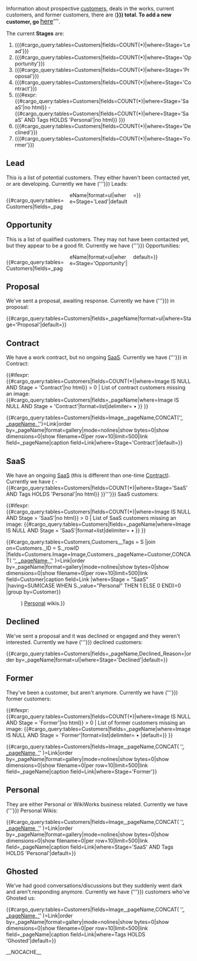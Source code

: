 {{Sales pipeline diagram}}
Information about prospective [[:Category:Customers|customers]], deals in the works, current customers, and former customers, there are ({{Font color|blue|'''{{#cargo_query:tables=Customers|fields=COUNT(*)}}'''}}) total.  To add a new customer, go <big>'''[[:Category:Customers|here]]'''</big>.

The current '''Stages''' are:
# [[Sales pipeline#Lead|{{Font color|#5271FF;|'''Lead'''}}]] ({{#cargo_query:tables=Customers|fields=COUNT(*)|where=Stage='Lead'}}) 
# [[Sales pipeline#Opportunity|{{Font color|#91A4FA;|'''Opportunity'''}}]] ({{#cargo_query:tables=Customers|fields=COUNT(*)|where=Stage='Opportunity'}})
# [[Sales pipeline#Proposal|{{Font color|#9AEDB1;|'''Proposal'''}}]] ({{#cargo_query:tables=Customers|fields=COUNT(*)|where=Stage='Proposal'}})
# [[Sales pipeline#Contract|{{Font color|#7ED957;|'''Contract'''}}]] ({{#cargo_query:tables=Customers|fields=COUNT(*)|where=Stage='Contract'}}) 
# [[Sales pipeline#SaaS|{{Font color|#7ED957;|'''SaaS'''}}]] ({{#expr: {{#cargo_query:tables=Customers|fields=COUNT(*)|where=Stage='SaaS'|no html}} - {{#cargo_query:tables=Customers|fields=COUNT(*)|where=Stage='SaaS' AND Tags HOLDS 'Personal'|no html}} }})
# [[Sales pipeline#Declined|{{Font color|#ff6666;|'''Declined'''}}]] ({{#cargo_query:tables=Customers|fields=COUNT(*)|where=Stage='Declined'}})
# [[Sales pipeline#Former|{{Font color|#ff6666;|'''Former'''}}]] ({{#cargo_query:tables=Customers|fields=COUNT(*)|where=Stage='Former'}})


==Lead==
This is a list of potential customers.  They either haven't been contacted yet, or are developing.  Currently we have ({{Font color|blue|'''{{#cargo_query:tables=Customers|fields=COUNT(*)|where=Stage='Lead'}}'''}}) Leads:
<div style="column-count:3;-moz-column-count:3;-webkit-column-count:3">
{{#cargo_query:tables=Customers|fields=_pageName|format=ul|where=Stage='Lead'|default=}}
</div>


==Opportunity==
This is a list of qualified customers.  They may not have been contacted yet, but they appear to be a good fit.  Currently we have ({{Font color|blue|'''{{#cargo_query:tables=Customers|fields=COUNT(*)|where=Stage='Opportunity'}}'''}}) Opportunities:
<div style="column-count:3;-moz-column-count:3;-webkit-column-count:3">
{{#cargo_query:tables=Customers|fields=_pageName|format=ul|where=Stage='Opportunity'|default=}}
</div>


==Proposal==
We've sent a proposal, awaiting response.  Currently we have ({{Font color|blue|'''{{#cargo_query:tables=Customers|fields=COUNT(*)|where=Stage='Proposal'}}'''}}) in proposal:

{{#cargo_query:tables=Customers|fields=_pageName|format=ul|where=Stage='Proposal'|default=}}


==Contract==
We have a work contract, but no ongoing [[Sales pipeline#SaaS|SaaS]].  Currently we have ({{Font color|blue|'''{{#cargo_query:tables=Customers|fields=COUNT(*)|where=Stage='Contract'}}'''}}) in Contract:

{{#ifexpr: {{#cargo_query:tables=Customers|fields=COUNT(*)|where=Image IS NULL AND Stage = 'Contract'|no html}} > 0 | List of contract customers missing an image: {{#cargo_query:tables=Customers|fields=_pageName|where=Image IS NULL AND Stage = 'Contract'|format=list|delimiter=&nbsp;•&nbsp;}} }}

{{#cargo_query:tables=Customers|fields=Image,_pageName,CONCAT('[[', _pageName, ']]')=Link|order by=_pageName|format=gallery|mode=nolines|show bytes=0|show dimensions=0|show filename=0|per row=10|limit=500|link field=_pageName|caption field=Link|where=Stage='Contract'|default=}}

==SaaS==
We have an ongoing [[SaaS]] (this is different than one-time [[Sales pipeline#Contract|Contract]]).  Currently we have ({{Font color|blue|'''{{#expr: {{#cargo_query:tables=Customers|fields=COUNT(*)|where=Stage='SaaS'|no html}} - {{#cargo_query:tables=Customers|fields=COUNT(*)|where=Stage='SaaS' AND Tags HOLDS 'Personal'|no html}} }}'''}}) SaaS customers:

{{#ifexpr: {{#cargo_query:tables=Customers|fields=COUNT(*)|where=Image IS NULL AND Stage = 'SaaS'|no html}} > 0 | List of SaaS customers missing an image: {{#cargo_query:tables=Customers|fields=_pageName|where=Image IS NULL AND Stage = 'SaaS'|format=list|delimiter=&nbsp;•&nbsp;}} }}

{{#cargo_query:tables=Customers,Customers__Tags = S
|join on=Customers._ID = S._rowID
|fields=Customers.Image=Image,Customers._pageName=Customer,CONCAT( '[[', _pageName, ']]' )=Link|order by=_pageName|format=gallery|mode=nolines|show bytes=0|show dimensions=0|show filename=0|per row=10|limit=500|link field=Customer|caption field=Link
|where=Stage = "SaaS"
|having=SUM(CASE WHEN S._value="Personal" THEN 1 ELSE 0 END)=0
|group by=Customer}}

: {{Note|There are ({{Font color|blue|'''{{#cargo_query:tables=Customers|fields=COUNT(*)|where=Stage='SaaS' AND Tags HOLDS 'Personal'|no html}}'''}}) [[Sales pipeline#Personal|Personal]] wikis.}}

==Declined==
We've sent a proposal and it was declined or engaged and they weren't interested.  Currently we have ({{Font color|blue|'''{{#cargo_query:tables=Customers|fields=COUNT(*)|where=Stage='Declined'}}'''}}) declined customers:

{{#cargo_query:tables=Customers|fields=_pageName,Declined_Reason=|order by=_pageName|format=ul|where=Stage='Declined'|default=}}

==Former==
They've been a customer, but aren't anymore.  Currently we have ({{Font color|blue|'''{{#cargo_query:tables=Customers|fields=COUNT(*)|where=Stage='Former'}}'''}}) former customers:

{{#ifexpr: {{#cargo_query:tables=Customers|fields=COUNT(*)|where=Image IS NULL AND Stage = 'Former'|no html}} > 0 | List of former customers missing an image: {{#cargo_query:tables=Customers|fields=_pageName|where=Image IS NULL AND Stage = 'Former'|format=list|delimiter=&nbsp;•&nbsp;|default=}} }}

{{#cargo_query:tables=Customers|fields=Image,_pageName,CONCAT( '[[', _pageName, ']]' )=Link|order by=_pageName|format=gallery|mode=nolines|show bytes=0|show dimensions=0|show filename=0|per row=10|limit=500|link field=_pageName|caption field=Link|where=Stage='Former'}}


==Personal==
They are either Personal or WikiWorks business related.  Currently we have ({{Font color|blue|'''{{#cargo_query:tables=Customers|fields=COUNT(*)|where=Stage='SaaS' AND Tags HOLDS 'Personal'|no html}}'''}}) Personal Wikis:

{{#cargo_query:tables=Customers|fields=Image,_pageName,CONCAT( '[[', _pageName, ']]' )=Link|order by=_pageName|format=gallery|mode=nolines|show bytes=0|show dimensions=0|show filename=0|per row=10|limit=500|link field=_pageName|caption field=Link|where=Stage='SaaS' AND Tags HOLDS 'Personal'|default=}}

==Ghosted==
We've had good conversations/discussions but they suddenly went dark and aren't responding anymore.  Currently we have ({{Font color|blue|'''{{#cargo_query:tables=Customers|fields=COUNT(*)|where=Tags HOLDS 'Ghosted'}}'''}}) customers who've Ghosted us:

{{#cargo_query:tables=Customers|fields=Image,_pageName,CONCAT( '[[', _pageName, ']]' )=Link|order by=_pageName|format=gallery|mode=nolines|show bytes=0|show dimensions=0|show filename=0|per row=10|limit=500|link field=_pageName|caption field=Link|where=Tags HOLDS 'Ghosted'|default=}}

__NOCACHE__
